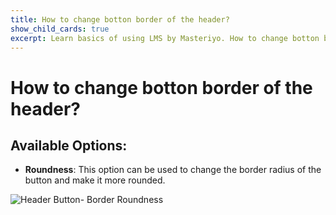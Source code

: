 ---
title: How to change botton border of the header?
show_child_cards: true
excerpt: Learn basics of using LMS by Masteriyo. How to change botton border of the header.
---

# How to change botton border of the header?

## Available Options:

- **Roundness**: This option can be used to change the border radius of the button and make it more rounded.

![Header Button- Border Roundness](https://user-images.githubusercontent.com/109593521/183479425-c195da24-684e-43b5-8b33-e2553450729f.png)
